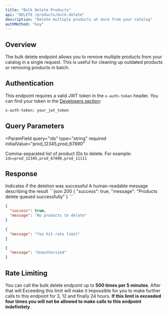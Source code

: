 ```yaml
---
title: "Bulk Delete Products"
api: "DELETE /products/bulk-delete"
description: "Delete multiple products at once from your catalog"
authMethod: "key"
---
```


## Overview

The bulk delete endpoint allows you to remove multiple products from your catalog in a single request. This is useful for cleaning up outdated products or removing products in batch.

## Authentication

This endpoint requires a valid JWT token in the `x-auth-token` header. You can find your token in the [Developers section](https://ai.textyess.com/developers):
```bash
x-auth-token: your_jwt_token
```

## Query Parameters

<ParamField
  query="ids"
  type="string"
  required
  initialValue="prod_12345,prod_67890"
>
  Comma-separated list of product IDs to delete. For example: `ids=prod_12345,prod_67890,prod_11111`
</ParamField>

## Response

<ResponseField name="success" type="boolean">
  Indicates if the deletion was successful
</ResponseField>

<ResponseField name="message" type="string">
  A human-readable message describing the result
</ResponseField>

<ResponseExample>
```json 200
{
  "success": true,
  "message": "Products delete queued successfully"
}
```

```json 200
{
  "success": true,
  "message": "No products to delete"
}
```

```json 400
{
  "message": "You hit rate limit"
}
```

```json 401
{
  "message": "Unauthorized"
}
```
</ResponseExample>

## Rate Limiting

You can call the bulk delete endpoint up to **500 times per 5 minutes**. 
After that will 
Exceeding this limit will make it impossible for you to make further calls to this endpoint for 3, 12 and finally 24 hours. **If this limit is exceeded four times you will not be allowed to make calls to this endpoint indefinitely**.
 